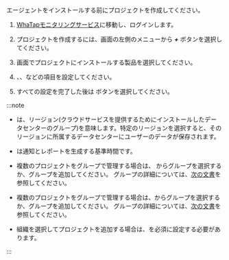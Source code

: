 エージェントをインストールする前にプロジェクトを作成してください。

1.  [WhaTapモニタリングサービス](https://service.whatap.io)に移動し、ログインします。

2.  プロジェクトを作成するには、画面の左側のメニューから **_+_** <Cmdname sid='BTN06696' className='uitext'/>ボタンを選択してください。

3.  <Cmdname sid="TTL07073" className="uitext" /> 画面でプロジェクトにインストールする製品を選択してください。

4.  <Cmdname sid="project_name" className="uitext" />、<Cmdname sid="data_server_region" className="uitext" />、<Cmdname sid="project_time_zone" className="uitext" />などの項目を設定してください。

    <Xclude product='amazon-cloudwatch,amazon-ecs,azure,ncloud,oracle-cloud'>
    <ImgLang img='create-project-v2.png' desc=''/>
    </Xclude>

    <InDoc product='amazon-cloudwatch,amazon-ecs,azure,ncloud,oracle-cloud'>
    <ImgLang img='create-project-v2-cloud.png' desc=''/>
    </InDoc>

5.  すべての設定を完了した後は <Cmdname sid="creating_a_project" className="uitext" /> ボタンを選択してください。

:::note

-   <Cmdname sid="data_server_region" className="uitext" />は、リージョン(クラウドサービスを提供するためにインストールしたデータセンターのグループ)を意味します。特定のリージョンを選択すると、そのリージョンに所属するデータセンターにユーザーのデータが保存されます。

-   <Cmdname sid="project_time_zone" className="uitext" />は通知とレポートを生成する基準時間です。

<InDoc product='quick-guide'>

-   複数のプロジェクトをグループで管理する場合は、 <Cmdname sid="project_groups" className="uitext" />からグループを選択するか、グループを追加してください。 グループの詳細については、[次の文書](project/group)を参照してください。

</InDoc>

<Xclude product='quick-guide'>

-   複数のプロジェクトをグループで管理する場合は、<Cmdname sid="project_groups" className="uitext" />からグループを選択するか、グループを追加してください。 グループの詳細については、[次の文書](../project/group)を参照してください。

</Xclude>

-   組織を選択してプロジェクトを追加する場合は、<Cmdname sid="group_of_organization" className="uitext" />を必須に設定する必要があります。

:::
